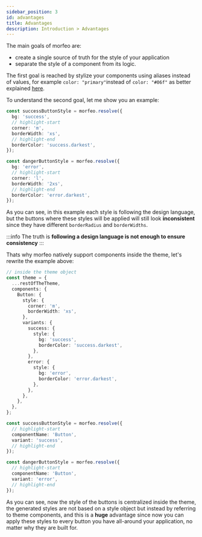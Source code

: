 ```yaml
---
sidebar_position: 3
id: advantages
title: Advantages
description: Introduction > Advantages
---
```


The main goals of morfeo are:

- create a single source of truth for the style of your application
- separate the style of a component from its logic.

The first goal is reached by stylize your components using aliases instead of values, for example `color: "primary"`instead of `color: "#06f"` as better explained [here](../Features/single-source-of-truth.mdx).

To understand the second goal, let me show you an example:

```typescript
const successButtonStyle = morfeo.resolve({
  bg: 'success',
  // highlight-start
  corner: 'm',
  borderWidth: 'xs',
  // highlight-end
  borderColor: 'success.darkest',
});

const dangerButtonStyle = morfeo.resolve({
  bg: 'error',
  // highlight-start
  corner: 'l',
  borderWidth: '2xs',
  // highlight-end
  borderColor: 'error.darkest',
});
```

As you can see, in this example each style is following the design language, but the buttons where these styles will be applied will still look **inconsistent** since they have different `borderRadius` and `borderWidths`.

:::info The truth is
**following a design language is not enough to ensure consistency**
:::

Thats why morfeo natively support components inside the theme, let's rewrite the example above:

```typescript
// inside the theme object
const theme = {
  ...restOfTheTheme,
  components: {
    Button: {
      style: {
        corner: 'm',
        borderWidth: 'xs',
      },
      variants: {
        success: {
          style: {
            bg: 'success',
            borderColor: 'success.darkest',
          },
        },
        error: {
          style: {
            bg: 'error',
            borderColor: 'error.darkest',
          },
        },
      },
    },
  },
};

const successButtonStyle = morfeo.resolve({
  // highlight-start
  componentName: 'Button',
  variant: 'success',
  // highlight-end
});

const dangerButtonStyle = morfeo.resolve({
  // highlight-start
  componentName: 'Button',
  variant: 'error',
  // highlight-end
});
```

As you can see, now the style of the buttons is centralized inside the theme, the generated styles are not based on a style object but instead by referring to theme components, and this is a **huge** advantage since now you can apply these styles to every button you have all-around your application, no matter why they are built for.
